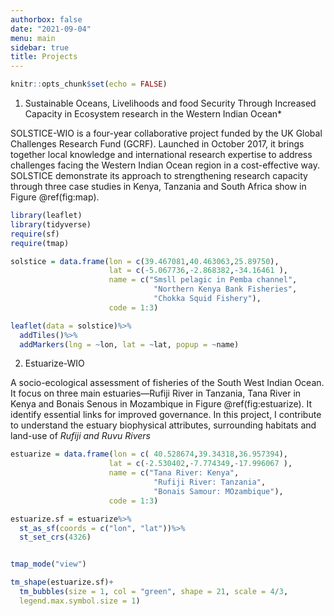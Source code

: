 ```yaml
---
authorbox: false
date: "2021-09-04"
menu: main
sidebar: true
title: Projects
---
```



```r
knitr::opts_chunk$set(echo = FALSE)
```


1. Sustainable Oceans, Livelihoods and food Security Through Increased Capacity in Ecosystem research in the Western Indian Ocean*

SOLSTICE-WIO is a four-year collaborative project funded by the UK Global Challenges Research Fund (GCRF). Launched in October 2017, it brings together local knowledge and international research expertise to address challenges facing the Western Indian Ocean region in a cost-effective way. SOLSTICE demonstrate its approach to strengthening research capacity through three case studies in Kenya, Tanzania and South Africa show in Figure \@ref(fig:map). 

```r

library(leaflet)
library(tidyverse)
require(sf)
require(tmap)

```

```r

solstice = data.frame(lon = c(39.467081,40.463063,25.89750), 
                      lat = c(-5.067736,-2.868382,-34.16461 ), 
                      name = c("Smsll pelagic in Pemba channel", 
                                "Northern Kenya Bank Fisheries",
                                "Chokka Squid Fishery"),
                      code = 1:3)

leaflet(data = solstice)%>%
  addTiles()%>%
  addMarkers(lng = ~lon, lat = ~lat, popup = ~name)
```


2. Estuarize-WIO

A socio-ecological assessment of fisheries  of the South West Indian Ocean. It focus on three main estuaries---Rufiji River in Tanzania, Tana River in Kenya and Bonais Senous in Mozambique in Figure \@ref(fig:estuarize). It identify essential links for improved governance. In this project, I contribute to understand the estuary biophysical attributes, surrounding habitats and land-use of *Rufiji and Ruvu Rivers*

```r

estuarize = data.frame(lon = c( 40.528674,39.34318,36.957394), 
                      lat = c(-2.530402,-7.774349,-17.996067 ), 
                      name = c("Tana River: Kenya", 
                                "Rufiji River: Tanzania",
                                "Bonais Samour: MOzambique"),
                      code = 1:3)

estuarize.sf = estuarize%>%
  st_as_sf(coords = c("lon", "lat"))%>%
  st_set_crs(4326)


tmap_mode("view")

tm_shape(estuarize.sf)+
  tm_bubbles(size = 1, col = "green", shape = 21, scale = 4/3,
  legend.max.symbol.size = 1)
```

